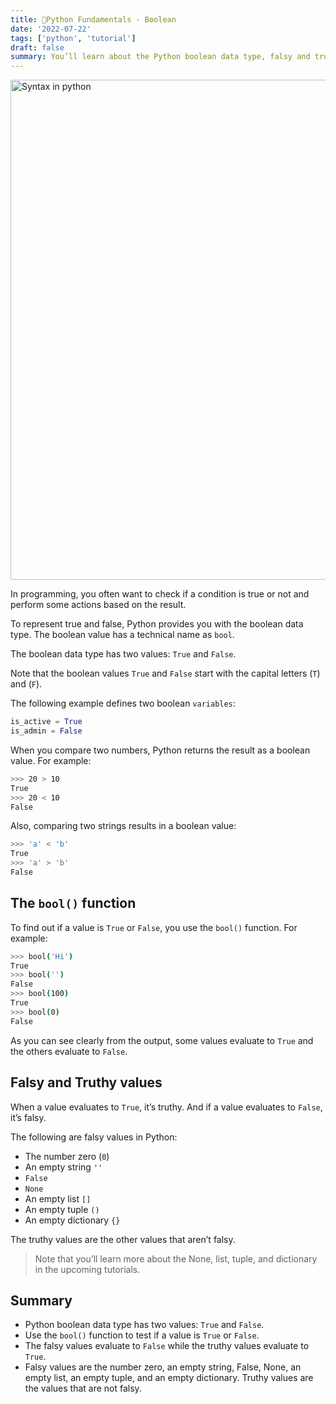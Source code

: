 ```yaml
---
title: 🐍Python Fundamentals - Boolean
date: '2022-07-22'
tags: ['python', 'tutorial']
draft: false
summary: You’ll learn about the Python boolean data type, falsy and truthy values.
---
```


<div className="grid place-items-center">
  <img
    className="inline rounded-lg"
    src="https://raw.githubusercontent.com/fiqgant/fiqlab/main/public/static/images/blog/python_syntax_sample.png"
    alt="Syntax in python"
    width="800"
    height="800"
  />
</div>

In programming, you often want to check if a condition is true or not and perform some actions based on the result.

To represent true and false, Python provides you with the boolean data type. The boolean value has a technical name as `bool`.

The boolean data type has two values: `True` and `False`.

Note that the boolean values `True` and `False` start with the capital letters (`T`) and (`F`).

The following example defines two boolean `variables`:


```python
is_active = True
is_admin = False
```

When you compare two numbers, Python returns the result as a boolean value. For example:

```bash
>>> 20 > 10
True
>>> 20 < 10
False
```

Also, comparing two strings results in a boolean value:

```bash
>>> 'a' < 'b'
True
>>> 'a' > 'b'
False
```

## The `bool()` function

To find out if a value is `True` or `False`, you use the `bool()` function. For example:

```bash
>>> bool('Hi')
True
>>> bool('')
False
>>> bool(100)
True
>>> bool(0)
False
```

As you can see clearly from the output, some values evaluate to `True` and the others evaluate to `False`.

## Falsy and Truthy values

When a value evaluates to `True`, it’s truthy. And if a value evaluates to `False`, it’s falsy.

The following are falsy values in Python:
- The number zero (`0`)
- An empty string `''`
- `False`
- `None`
- An empty list `[]`
- An empty tuple `()`
- An empty dictionary `{}`

The truthy values are the other values that aren’t falsy.

> Note that you’ll learn more about the None, list, tuple, and dictionary in the upcoming tutorials.

## Summary
- Python boolean data type has two values: `True` and `False`.
- Use the `bool()` function to test if a value is `True` or `False`.
- The falsy values evaluate to `False` while the truthy values evaluate to `True`.
- Falsy values are the number zero, an empty string, False, None, an empty list, an empty tuple, and an empty dictionary. Truthy values are the values that are not falsy.